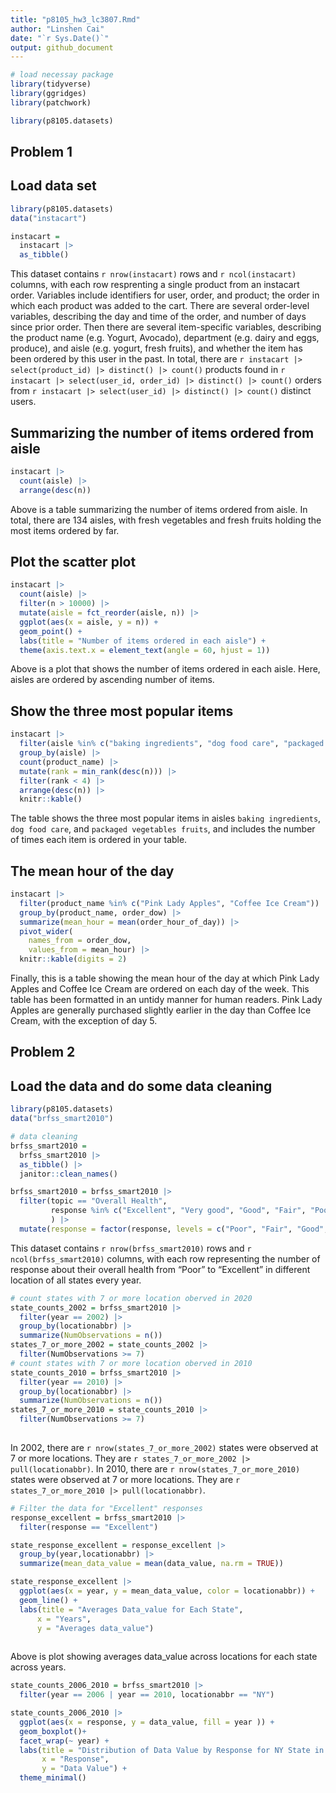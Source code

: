 ```yaml
---
title: "p8105_hw3_lc3807.Rmd"
author: "Linshen Cai"
date: "`r Sys.Date()`"
output: github_document
---
```


```r

# load necessay package
library(tidyverse)
library(ggridges)
library(patchwork)

library(p8105.datasets)
```


## Problem 1 

## Load data set

```r

library(p8105.datasets)
data("instacart")

instacart = 
  instacart |> 
  as_tibble()

```

This dataset contains `r nrow(instacart)` rows and `r ncol(instacart)` columns, with each row resprenting a single product from an instacart order. Variables include identifiers for user, order, and product; the order in which each product was added to the cart. There are several order-level variables, describing the day and time of the order, and number of days since prior order. Then there are several item-specific variables, describing the product name (e.g. Yogurt, Avocado), department (e.g. dairy and eggs, produce), and aisle (e.g. yogurt, fresh fruits), and whether the item has been ordered by this user in the past. In total, there are `r instacart |> select(product_id) |> distinct() |> count()` products found in `r instacart |> select(user_id, order_id) |> distinct() |> count()` orders from `r instacart |> select(user_id) |> distinct() |> count()` distinct users.


## Summarizing the number of items ordered from aisle
```r
instacart |> 
  count(aisle) |> 
  arrange(desc(n))
```

Above is a table summarizing the number of items ordered from aisle. In total, there are 134 aisles, with fresh vegetables and fresh fruits holding the most items ordered by far.


## Plot the scatter plot
```r

instacart |> 
  count(aisle) |> 
  filter(n > 10000) |> 
  mutate(aisle = fct_reorder(aisle, n)) |> 
  ggplot(aes(x = aisle, y = n)) + 
  geom_point() + 
  labs(title = "Number of items ordered in each aisle") +
  theme(axis.text.x = element_text(angle = 60, hjust = 1))
```

Above is a plot that shows the number of items ordered in each aisle. Here, aisles are ordered by ascending number of items. 

## Show the three most popular items
```r
instacart |> 
  filter(aisle %in% c("baking ingredients", "dog food care", "packaged vegetables fruits")) |>
  group_by(aisle) |> 
  count(product_name) |> 
  mutate(rank = min_rank(desc(n))) |> 
  filter(rank < 4) |> 
  arrange(desc(n)) |>
  knitr::kable()
```

The table shows the three most popular items in aisles `baking ingredients`, `dog food care`, and `packaged vegetables fruits`, and includes the number of times each item is ordered in your table.

## The mean hour of the day
```r
instacart |>
  filter(product_name %in% c("Pink Lady Apples", "Coffee Ice Cream")) |>
  group_by(product_name, order_dow) |>
  summarize(mean_hour = mean(order_hour_of_day)) |>
  pivot_wider(
    names_from = order_dow, 
    values_from = mean_hour) |>
  knitr::kable(digits = 2)
```

Finally, this is a table showing the mean hour of the day at which Pink Lady Apples and Coffee Ice Cream are ordered on each day of the week. This table has been formatted in an untidy manner for human readers. Pink Lady Apples are generally purchased slightly earlier in the day than Coffee Ice Cream, with the exception of day 5.


## Problem 2

## Load the data and do some data cleaning
```r
library(p8105.datasets)
data("brfss_smart2010")

# data cleaning
brfss_smart2010 = 
  brfss_smart2010 |> 
  as_tibble() |> 
  janitor::clean_names()

brfss_smart2010 = brfss_smart2010 |> 
  filter(topic == "Overall Health",
         response %in% c("Excellent", "Very good", "Good", "Fair", "Poor")
         ) |> 
  mutate(response = factor(response, levels = c("Poor", "Fair", "Good", "Very good", "Excellent")))
```
This dataset contains `r nrow(brfss_smart2010)` rows and `r ncol(brfss_smart2010)` columns, with each row representing the number of response about their overall health from "Poor" to "Excellent" in different location of all states every year.

```r

# count states with 7 or more location oberved in 2020
state_counts_2002 = brfss_smart2010 |> 
  filter(year == 2002) |> 
  group_by(locationabbr) |> 
  summarize(NumObservations = n())
states_7_or_more_2002 = state_counts_2002 |> 
  filter(NumObservations >= 7)
# count states with 7 or more location oberved in 2010
state_counts_2010 = brfss_smart2010 |> 
  filter(year == 2010) |> 
  group_by(locationabbr) |> 
  summarize(NumObservations = n())
states_7_or_more_2010 = state_counts_2010 |> 
  filter(NumObservations >= 7)
 
```

In 2002, there are `r nrow(states_7_or_more_2002)` states were observed at 7 or more locations. They are `r states_7_or_more_2002 |> pull(locationabbr)`.
In 2010, there are `r nrow(states_7_or_more_2010)` states were observed at 7 or more locations. They are `r states_7_or_more_2010 |> pull(locationabbr)`.

```r
# Filter the data for "Excellent" responses
response_excellent = brfss_smart2010 |> 
  filter(response == "Excellent") 

state_response_excellent = response_excellent |> 
  group_by(year,locationabbr) |> 
  summarize(mean_data_value = mean(data_value, na.rm = TRUE))

state_response_excellent |> 
  ggplot(aes(x = year, y = mean_data_value, color = locationabbr)) +
  geom_line() +
  labs(title = "Averages Data_value for Each State",
      x = "Years",
      y = "Averages data_value")
  
```

Above is plot showing averages data_value across locations for each state across years.

```r
state_counts_2006_2010 = brfss_smart2010 |> 
  filter(year == 2006 | year == 2010, locationabbr == "NY")

state_counts_2006_2010 |> 
  ggplot(aes(x = response, y = data_value, fill = year )) +
  geom_boxplot()+ 
  facet_wrap(~ year) +
  labs(title = "Distribution of Data Value by Response for NY State in 2006 and 2010",
       x = "Response",
       y = "Data Value") +
  theme_minimal()
  
  
  
```

